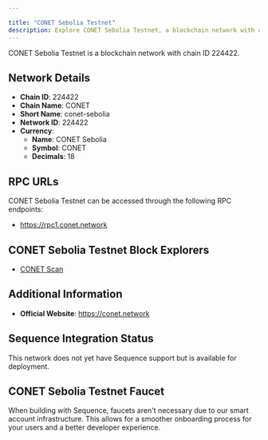 ```yaml
---

title: "CONET Sebolia Testnet"
description: Explore CONET Sebolia Testnet, a blockchain network with chain ID 224422. Learn about its native currency, CONET Sebolia, and how to interact with the network.
---
```




CONET Sebolia Testnet is a blockchain network with chain ID 224422.

## Network Details

- **Chain ID**: 224422
- **Chain Name**: CONET
- **Short Name**: conet-sebolia
- **Network ID**: 224422
- **Currency**: 
  - **Name**: CONET Sebolia
  - **Symbol**: CONET
  - **Decimals**: 18

## RPC URLs

CONET Sebolia Testnet can be accessed through the following RPC endpoints:

- https://rpc1.conet.network

## CONET Sebolia Testnet Block Explorers

- [CONET Scan](https://scan.conet.network)

## Additional Information

- **Official Website**: https://conet.network

## Sequence Integration Status

This network does not yet have Sequence support but is available for deployment.

## CONET Sebolia Testnet Faucet

When building with Sequence, faucets aren't necessary due to our smart account infrastructure. This allows for a smoother onboarding process for your users and a better developer experience.
